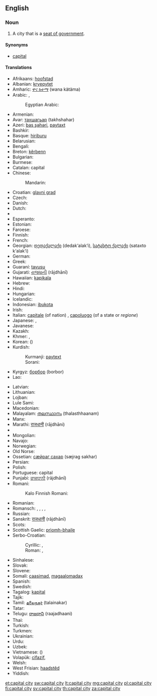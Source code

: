 ==English==

===Noun===
{{en-noun|head=[[capital]] [[city]]|pl=capital cities}}

# A city that is a [[seat of government]].

====Synonyms====
* {{qualifier|by ellipsis}} [[capital]]

====Translations====
{{trans-top|city designated as seat of government}}
* Afrikaans: [[hoofstad]]
* Albanian: [[kryeqytet]]
* Amharic: [[ዋና ከተማ]] (wana kätäma)
* Arabic: {{t+|ar|عاصمة|f|tr=3aaSima}}, {{t-|ar|حاضرة|f|tr=ḥaḍira(t)|sc=Arab}}
*: Egyptian Arabic: {{tø|arz|عاصمة|f|tr=ʕaaṣema|sc=Arab}}
* Armenian: {{t-|hy|մայրաքաղաք|tr=mayrak’aġak’}}
* Avar: [[тахшагьар]] (takhshahar)
* Azeri: [[baş şəhəri]], [[paytaxt]]
* Bashkir: {{tø|ba|башҡала|tr=bašqala}}
* Basque: [[hiriburu]]
* Belarusian: {{t-|be|сталіца|f|tr=stalíca}}
* Bengali: {{t-|bn|রাজধানী|tr=rajdhani|sc=Beng}}
* Breton: [[kêrbenn]]
* Bulgarian: {{t+|bg|столица|f|tr=stólica}}
* Burmese: {{t|my|မြို့တော်|tr=mjou. do|sc=Mymr}}
* Catalan: capital {{f}}
* Chinese:
*: Mandarin: {{t-|cmn|首都|tr=shǒudū|sc=Hani}}
* Croatian: [[glavni grad]] {{m}}
* Czech: {{t+|cs|hlavní město}}
* Danish: {{t+|da|hovedstad}}
* Dutch: {{t+|nl|hoofdstad|m|f}}
* {{trreq|Erzya}}
* Esperanto: {{t+|eo|ĉefurbo}}
* Estonian: {{t+|et|pealinn}}
* Faroese: {{t-|fo|høvuðsstaður|m}}
* Finnish: {{t+|fi|pääkaupunki}}
* French: {{t+|fr|capitale|f}}
* Georgian: [[დედაქალაქი]] (dedak‘alak‘i), [[სატახტო ქალაქი]] (sataxto k‘alak‘i)
* German: {{t+|de|Hauptstadt|f}}
* Greek: {{t+|el|πρωτεύουσα|f|tr=protévousa}}
* Guaraní: [[tavusu]]
* Gujarati: [[રાજધાની]] (rājdhānī)
* Hawaiian: [[kapikala]]
* Hebrew: {{t+|he|בירה|f|tr=bira}}
* Hindi: {{t-|hi|राजधानी|f|tr=rājdhānī}}
* Hungarian: {{t+|hu|főváros}}
* Icelandic: {{t+|is|höfuðborg|f}}
* Indonesian: [[ibukota]]
* Irish: {{t-|ga|príomhchathair|f}}
* Italian: [[capitale]] (of nation) {{f}}, [[capoluogo]] (of a state or ''regione'') {{m}}
* Japanese: {{t+|ja|首都|tr=しゅと, shuto}},  {{t+|ja|都|tr=miyako}}
* Javanese: {{t-|jv|ibu kutha}}
* Kazakh: {{t|kk|астана|tr=astaná|sc=Cyrl}}
* Khmer: {{t-|km|រដ្ឋធានី|tr=rōəttətīənī|sc=Khmr}}, {{t-|km|រាជធានី|tr=rīichtīənī|sc=Khmr}}
* Korean: {{t+|ko|수도|tr=sudo|sc=Hang}} ({{t+|ko|首都|sc=Hani}})
* Kurdish:
*: Kurmanji: [[paytext]]
*: Sorani: {{t-|ku|پایته‌خت|tr=pAitakjt|sc=ku-Arab}}
* Kyrgyz: [[борбор]] (borbor)
* Lao: {{t|lo|ນະຄອນຫລວງ|tr=nākʰɔ́ːnlǔaŋ|sc=Laoo}}
{{trans-mid}}
* Latvian: {{t+|lv|galvaspilsēta}}
* Lithuanian: {{t+|lt|sostinė}}
* Lojban: {{t-|jbo|trutca}}
* Lule Sami: {{tø|smj|oajvvestáda}}
* Macedonian: {{t-|mk|главен град|m|tr=glaven grad}}
* Malayalam: [[തലസ്ഥാനം]] (thalasthhaanam)
* Manx: {{t-|gv|ard-valley|m}}
* Marathi: [[राजधानी]] (rājdhāni)
* {{trreq|Moksha}}
* Mongolian: {{t+|mn|нийслэл хот|tr=niyslel hot|sc=Cyrl}}
* Navajo: {{tø|nv|Wááshindoon bikin}}
* Norwegian: {{t+|no|hovedstad}}
* Old Norse: {{tø|non|hǫfuðstaðr|m}}
* Ossetian: [[сӕйраг сахар]] (sæjrag sakhar)
* Persian: {{t+|fa|پایتخت|tr=pâytaxt, pâyetaxt}}
* Polish: {{t+|pl|stolica|f}}
* Portuguese: capital {{m|f}}
* Punjabi: [[ਰਾਜਧਾਨੀ]] (rājdhānī)
* Romani:
*: Kalo Finnish Romani: {{tø|rmf|ȟeeresko fooros}}
* Romanian: {{t+|ro|capitală|f}}
* Romansch: {{t|rm|chapitala|f}} {{qualifier|Rumantsch Grischun, Vallader}}, {{t|rm|capitala|f}} {{qualifier|Sursilvan, Surmiran}}, {{t|rm|tgapitala|f}} {{qualifier|Sutsilvan}}, {{t|rm|chapitela|f}} {{qualifier|Puter}}, {{t|rm|cauliug|m}} {{qualifier|Sursilvan}}
* Russian: {{t+|ru|столица|f|tr=stolíca}}
* Sanskrit: [[राजधानी]] (rājdhānī)
* Scots: {{tø|sco|caipital ceety}}
* Scottish Gaelic: [[prìomh-bhaile]]
* Serbo-Croatian:
*: Cyrillic: {{t-|sh|престоница|f}}, {{t-|sh|главни град|m}}
*: Roman:  {{t-|sh|prestonica|f}}, {{t+|sh|glavni grad|m}}
* Sinhalese: {{t|si|අගනුවර|tr=aganuvara|sc=Sinh}}
* Slovak: {{t-|sk|hlavné mesto|n}}
* Slovene: {{t+|sl|glavno mesto}}
* Somali: [[caasimad]], [[magaalomadax]]
* Spanish: {{t+|es|capital|f}}
* Swedish: {{t+|sv|huvudstad|c}}
* Tagalog: [[kapital]]
* Tajik: {{t+|tg|пойтахт|tr=poytaxt|sc=Cyrl}}
* Tamil: [[தலைநகர்]] (talainakar)
* Tatar: {{t|tt|башкала|tr=başkala|sc=Cyrl}}
* Telugu: [[రాజధాని]] (raajadhaani)
* Thai: {{t+|th|เมืองหลวง|tr=meuang lŭang}}
* Turkish: {{t+|tr|başkent}}
* Turkmen: {{t-|tk|paýtagt}}
* Ukrainian: {{t+|uk|столиця|f|tr=stolýcja}}
* Urdu: {{t-|ur|دارالحکومت|tr=dār-ul-ḥukūmat}}
* Uzbek: {{t-|uz|poytaxt}}
* Vietnamese: {{t+|vi|thủ đô}} ({{t-|vi|首都|sc=Hani}})
* Volapük: [[cifazif]], {{qualifier|older term}} {{t-|vo|glezif}}
* Welsh: {{t-|cy|prifddinas|f}}
* West Frisian: [[haadstêd]]
* Yiddish: {{t-|yi|הױפּטשטאָט|f|tr=hoyptshtot, hojptschtot|sc=Hebr}}
{{trans-bottom}}

[[et:capital city]]
[[sw:capital city]]
[[lt:capital city]]
[[mg:capital city]]
[[pl:capital city]]
[[fi:capital city]]
[[sv:capital city]]
[[th:capital city]]
[[za:capital city]]